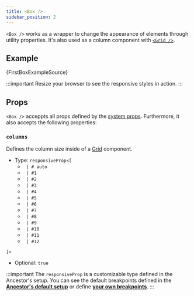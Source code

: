 ```yaml
---
title: <Box />
sidebar_position: 2
---
```



`<Box />` works as a wrapper to change the appearance of elements through utility properties.
It's also used as a column component with [`<Grid />`](/Components/grid).

## Example

<CodeBlock className='language-rescript'> {FirstBoxExampleSource}</CodeBlock>

:::important
Resize your browser to see the responsive styles in action.
:::

<Wrapper>
  <FirstBoxExample />
</Wrapper>

## Props

`<Box />` acceppts all props defined by the [system props](/docs/system-props).
Furthermore, it also accepts the following properties:

### `columns`

Defines the column size inside of a [Grid](/docs/components/Grid) component.

- Type: `responsiveProp<[`
   - ` | # auto`
   - ` | #1`
   - ` | #2`
   - ` | #3`
   - ` | #4`
   - ` | #5`
   - ` | #6`
   - ` | #7`
   - ` | #8`
   - ` | #9`
   - ` | #10`
   - ` | #11`
   - ` | #12`

 `]>`

- Optional: `true`

:::important
 The `responsiveProp` is a customizable type defined in the Ancestor's setup.
 You can see the default breakpoints defined in the **[Ancestor's default setup](/docs/customization#default-breakpoints)** or define **[your own breakpoints](/docs/customization#custom-breakpoints)**.
:::
